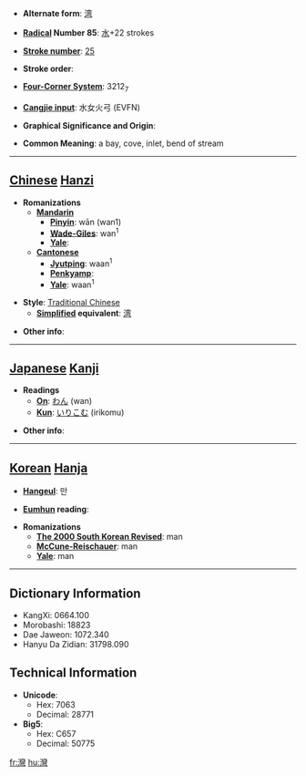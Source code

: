 * '''Alternate form''': [[湾]]

* '''[[Wiktionary:Chinese radical index| Radical]] Number 85''': [[Wiktionary:Chinese radical index 水|水]]+22 strokes

* '''[[Wiktionary:Chinese total strokes index|Stroke number]]''': [[Wiktionary:Chinese total strokes index 25|25]]

* '''Stroke order''': 

* '''[[Wiktionary:Chinese four corner index|Four-Corner System]]''': 3212<sub>7</sub>

* '''[[Wiktionary:Chinese Cangjie index|Cangjie input]]''': 水女火弓 (EVFN)

* '''Graphical Significance and Origin''': 

* '''Common Meaning''': a bay, cove, inlet, bend of stream

----

== [[Chinese]] [[Hanzi]] ==

* '''Romanizations'''
** '''[[Mandarin]]'''
*** '''[[Pinyin]]''': wān (wan1)
*** '''[[Wade-Giles]]''': wan<sup>1</sup>
*** '''[[Yale]]''': 
** '''[[Cantonese]]'''
*** '''[[Jyutping]]''': waan<sup>1</sup>
*** '''[[Penkyamp]]''': 
*** '''[[Yale]]''': waan<sup>1</sup>

* '''Style''': [[Traditional Chinese]] 
** '''[[Simplified Chinese|Simplified]] equivalent''': [[湾]]

* '''Other info''': 

----

== [[Japanese]] [[Kanji]] ==

* '''Readings'''
** '''[[On]]''': [[わん]] (wan)
** '''[[Kun]]''': [[いりこむ]] (irikomu)

* '''Other info''':  

----

== [[Korean]] [[Hanja]] ==

* '''[[Hangeul]]''': 만

* '''[[Eumhun]] reading''': 

* '''Romanizations'''
** '''[[The 2000 South Korean Revised Romanization|The 2000 South Korean Revised]]''': man
** '''[[McCune-Reischauer]]''': man
** '''[[Yale]]''': man

----

== Dictionary Information ==

* KangXi: 0664.100
* Morobashi: 18823
* Dae Jaweon: 1072.340
* Hanyu Da Zidian: 31798.090

== Technical Information ==

* '''Unicode''':
** Hex: 7063
** Decimal: 28771
* '''Big5''':
** Hex: C657
** Decimal: 50775

[[fr:灣]]
[[hu:灣]]